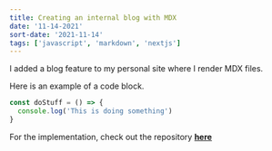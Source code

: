 ```yaml
---
title: Creating an internal blog with MDX
date: '11-14-2021'
sort-date: '2021-11-14'
tags: ['javascript', 'markdown', 'nextjs']
---
```


I added a blog feature to my personal site where I render MDX files.

Here is an example of a code block.

```javascript
const doStuff = () => {
  console.log('This is doing something')
}
```

For the implementation, check out the repository **[here](https://github.com/ja153903/jabbariao_dotcom)**
